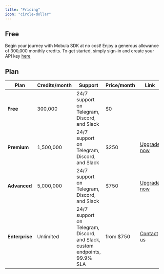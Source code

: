 ```yaml
---
title: "Pricing"
icon: "circle-dollar"
---
```


## Free

Begin your journey with Mobula SDK at no cost! Enjoy a generous allowance of 300,000 monthly credits. To get started, simply sign-in and create your API key [here](https://api-dashboard-kappa.vercel.app/)

## Plan

| Plan           | Credits/month | Support                                                                   | Price/month | Link                                                                                                                                                                                                                                                                                                                                                                 |
| -------------- | ------------- | ------------------------------------------------------------------------- | ----------- | -------------------------------------------------------------------------------------------------------------------------------------------------------------------------------------------------------------------------------------------------------------------------------------------------------------------------------------------------------------------- |
| **Free**       | 300,000       | 24/7 support on Telegram, Discord, and Slack                              | $0          |                                                                                                                                                                                                                                                                                                                                                                      |
| **Premium**    | 1,500,000     | 24/7 support on Telegram, Discord, and Slack                              | $250        | [Upgrade now](https://checkout.stripe.com/c/pay/plink_1NrSA0FPgmBnPcIqOkueK6R8#fidkdWxOYHwnPyd1blppbHNgWjA0S3VqMm9DVWJoR2tVZkx0NDB1STc2MnRXcjRHZE5AZmhEPT1iMUBKUG9tXDU1MnV2bTVEYUhhcnJrT2Y3dE5TX2hRfGhqZkgxS0BBfHN1NFd2f1RfYDdjNTVPYFJrdEE0TicpJ3VpbGtuQH11anZgYUxhJz8nYFNkMnIzN20wNnxcNV9kMG5uJyknd2BjYHd3YHdKd2xibGsnPydtcXF1dj8qKmFgc2BpanVgdytoamdwaWQrY2wqJ3gl) |
| **Advanced**   | 5,000,000     | 24/7 support on Telegram, Discord, and Slack                              | $750        | [Upgrade now](https://checkout.stripe.com/c/pay/plink_1NrSAKFPgmBnPcIqq71PBKxG#fidkdWxOYHwnPyd1blppbHNgWjA0S3VqMm9DVWJoR2tVZkx0NDB1STc2MnRXcjRHZE5AZmhEPT1iMUBKUG9tXDU1MnV2bTVEYUhhcnJrT2Y3dE5TX2hRfGhqZkgxS0BBfHN1NFd2f1RfYDdjNTVPYFJrdEE0TicpJ3VpbGtuQH11anZgYUxhJz8nY19gZExsM31pM0lkYlw9Y1xfJyknd2BjYHd3YHdKd2xibGsnPydtcXF1dj8qKmFgc2BpanVgdytoamdwaWQrY2wqJ3gl) |
| **Enterprise** | Unlimited     | 24/7 support on Telegram, Discord, and Slack, custom endpoints, 99.9% SLA | from $750   | [Contact us](https://t.me/MobulaPartnerBot?start=Enterprise)                                                                                                                                                                                                                                                                                                         |
